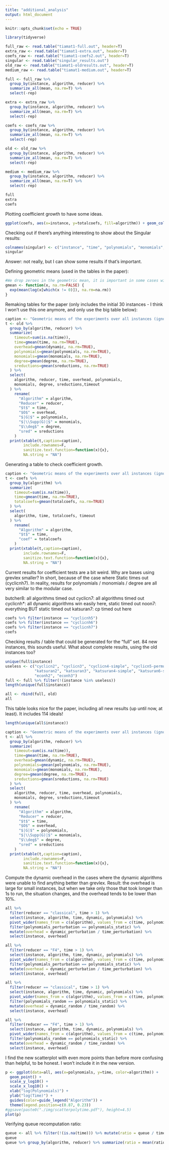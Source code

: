 ```yaml
---
title: "additional_analysis"
output: html_document
---
```


```r
knitr::opts_chunk$set(echo = TRUE)

library(tidyverse)

full_raw <- read.table("tiamat1-full.out", header=T)
extra_raw <- read.table("tiamat1-extra.out", header=T)
coefs_raw <- read.table("tiamat1-coefs2.out", header=T)
singular <- read.table("singular_results.out")
old_raw <- read.table("tiamat1-oldresults.out", header=T)
medium_raw <- read.table("tiamat1-medium.out", header=T)
```

```r
full <- full_raw %>%
  group_by(instance, algorithm, reducer) %>%
  summarize_all(mean, na.rm=T) %>%
  select(-rep)

extra <- extra_raw %>%
  group_by(instance, algorithm, reducer) %>%
  summarize_all(mean, na.rm=T) %>%
  select(-rep)

coefs <- coefs_raw %>%
  group_by(instance, algorithm, reducer) %>%
  summarize_all(mean, na.rm=T) %>%
  select(-rep)

old <- old_raw %>%
  group_by(instance, algorithm, reducer) %>%
  summarize_all(mean, na.rm=T) %>%
  select(-rep)

medium <- medium_raw %>%
  group_by(instance, algorithm, reducer) %>%
  summarize_all(mean, na.rm=T) %>%
  select(-rep)

full
extra
coefs
```

Plotting coefficient growth to have some ideas.

```r
ggplot(coefs, aes(x=instance, y=totalcoefs, fill=algorithm)) + geom_col(position='dodge') + coord_flip() + scale_y_log10()
```

Checking out if there's anything interesting to show about the Singular results:

```r
colnames(singular) <- c("instance", "time", "polynomials", "monomials", "degree")
singular
```

Answer: not really, but I can show some results if that's important.

Defining geometric means (used in the tables in the paper):

```r
#We drop zeroes in the geometric mean, it is important in some cases with overhead 0
gmean <- function(x, na.rm=FALSE) {
  exp(mean(log(x[which(x != 0)]), na.rm=na.rm))
}
```

Remaking tables for the paper (only includes the initial 30 instances - I think I won't use this one anymore, and only use the big table below):

```r
caption <- "Geometric means of the experiments over all instances (ignoring timeouts)."
t <- old %>% 
  group_by(algorithm, reducer) %>%
  summarize(
    timeout=sum(is.na(time)),
    time=gmean(time, na.rm=TRUE),
    overhead=gmean(dynamic, na.rm=TRUE),
    polynomials=gmean(polynomials, na.rm=TRUE),
    monomials=gmean(monomials, na.rm=TRUE),
    degree=gmean(degree, na.rm=TRUE),
    sreductions=gmean(sreductions, na.rm=TRUE)
  ) %>%
  select(
    algorithm, reducer, time, overhead, polynomials, 
    monomials, degree, sreductions,timeout
  ) %>%
    rename(
      "Algorithm" = algorithm,
      "Reducer" = reducer,
      "$t$" = time,
      "$O$" = overhead,
      "$|G|$" = polynomials,
      "$|\\Supp(G)|$" = monomials,
      "$\\deg$" = degree,
      "sred" = sreductions
    )
  print(xtable(t,caption=caption), 
        include.rownames=F, 
        sanitize.text.function=function(x){x},
        NA.string = "NA")
```

Generating a table to check coefficient growth.

```r
caption <- "Geometric means of the experiments over all instances (ignoring timeouts) over $\\mathbb{Q}$, including total coefficient bitsize."
t <- coefs %>% 
  group_by(algorithm) %>%
  summarize(
    timeout=sum(is.na(time)),
    time=gmean(time, na.rm=TRUE),
    totalcoefs=gmean(totalcoefs, na.rm=TRUE)
  ) %>%
  select(
    algorithm, time, totalcoefs, timeout
  ) %>%
    rename(
      "Algorithm" = algorithm,
      "$t$" = time,
      "coef" = totalcoefs
    )
  print(xtable(t,caption=caption),
        include.rownames=F, 
        sanitize.text.function=function(x){x},
        NA.string = "NA")
```

Current results for coefficient tests are a bit weird. Why are bases using grevlex smaller?
In short, because of the case where Static times out (cyclicnh7). In reality, results for polynomials / monomials / degree are all very similar to the
modular case.

butcher8: all algorithms timed out
cyclicn7: all algorithms timed out
cyclicnh*: all dynamic algorithms win easily here, static timed out
noon7: everything BUT static timed out
katsuran7: cp timed out here

```r
coefs %>% filter(instance == "cyclicnh5")
coefs %>% filter(instance == "cyclicnh6")
coefs %>% filter(instance == "cyclicnh7")
coefs
```

Checking results / table that could be generated for the "full" set. 84 new instances, this sounds useful. What about complete results, using the old
instances too?

```r
unique(full$instance)
useless <- c("cyclicn2", "cyclicn3", "cyclicn4-simple", "cyclicn5-permut", "cyclicn5-simple", "cyclicnh2", "cyclicnh3",
             "katsuran2", "katsuran3", "katsuran4-simple", "katsuran6-simple", "katsuranh2", "katsuranh3", "econ2", "econ3",
             "econh2", "econh3")
full <- full %>% filter(!(instance %in% useless))
length(unique(full$instance))

all <- rbind(full, old)
all
```

This table looks nice for the paper, including all new results (up until now, at least). It includes 114 ideals!

```r
length(unique(all$instance))
```

```r
caption <- "Geometric means of the experiments over all instances (ignoring timeouts)."
t <- all %>% 
  group_by(algorithm, reducer) %>%
  summarize(
    timeout=sum(is.na(time)),
    time=gmean(time, na.rm=TRUE),
    overhead=gmean(dynamic, na.rm=TRUE),
    polynomials=gmean(polynomials, na.rm=TRUE),
    monomials=gmean(monomials, na.rm=TRUE),
    degree=gmean(degree, na.rm=TRUE),
    sreductions=gmean(sreductions, na.rm=TRUE)
  ) %>%
  select(
    algorithm, reducer, time, overhead, polynomials, 
    monomials, degree, sreductions,timeout
  ) %>%
    rename(
      "Algorithm" = algorithm,
      "Reducer" = reducer,
      "$t$" = time,
      "$O$" = overhead,
      "$|G|$" = polynomials,
      "$|\\Supp(G)|$" = monomials,
      "$\\deg$" = degree,
      "sred" = sreductions
    )
  print(xtable(t,caption=caption), 
        include.rownames=F, 
        sanitize.text.function=function(x){x},
        NA.string = "NA")
```

Compute the dynamic overhead in the cases where the dynamic algorithms were unable
to find anything better than grevlex.
Result: the overhead is large for small instances, but when we take only those that took longer than 1s to run, the situation changes, and the overhead
tends to be lower than 10%.

```r
all %>% 
  filter(reducer == "classical", time > 1) %>%
  select(instance, algorithm, time, dynamic, polynomials) %>% 
  pivot_wider(names_from = c(algorithm), values_from = c(time, polynomials, dynamic)) %>%
  filter(polynomials_perturbation == polynomials_static) %>%
  mutate(overhead = dynamic_perturbation / time_perturbation) %>%
  select(instance, overhead)

all %>% 
  filter(reducer == "F4", time > 1) %>%
  select(instance, algorithm, time, dynamic, polynomials) %>% 
  pivot_wider(names_from = c(algorithm), values_from = c(time, polynomials, dynamic)) %>%
  filter(polynomials_perturbation == polynomials_static) %>%
  mutate(overhead = dynamic_perturbation / time_perturbation) %>%
  select(instance, overhead)

all %>% 
  filter(reducer == "classical", time > 1) %>%
  select(instance, algorithm, time, dynamic, polynomials) %>% 
  pivot_wider(names_from = c(algorithm), values_from = c(time, polynomials, dynamic)) %>%
  filter(polynomials_random == polynomials_static) %>%
  mutate(overhead = dynamic_random / time_random) %>%
  select(instance, overhead)

all %>% 
  filter(reducer == "F4", time > 1) %>%
  select(instance, algorithm, time, dynamic, polynomials) %>% 
  pivot_wider(names_from = c(algorithm), values_from = c(time, polynomials, dynamic)) %>%
  filter(polynomials_random == polynomials_static) %>%
  mutate(overhead = dynamic_random / time_random) %>%
  select(instance, overhead)
```

I find the new scatterplot with even more points than before more confusing than helpful, to be honest. I won't include it in the new version.

```r
p <- ggplot(data=all, aes(x=polynomials, y=time, color=algorithm)) +
  geom_point() +
  scale_y_log10() +
  scale_x_log10() +
  xlab("log(Polynomials)") +
  ylab("log(Time)") +
  guides(color=guide_legend("Algorithm")) +
  theme(legend.position=c(0.87, 0.23))
#ggsave(paste0("./img/scatterpolytime.pdf"), height=4.5)
plot(p)
```

Verifying queue recomputation ratio:

```r
queue <- all %>% filter(!(is.na(time))) %>% mutate(ratio = queue / time) %>% select(instance, algorithm, reducer, ratio)
queue
queue %>% group_by(algorithm, reducer) %>% summarize(ratio = mean(ratio))
```
